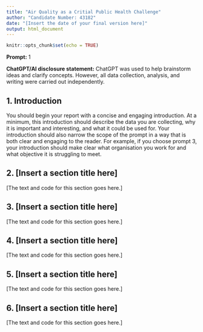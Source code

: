 ```yaml
---
title: "Air Quality as a Critial Public Health Challenge"
author: "Candidate Number: 43182"
date: "[Insert the date of your final version here]"
output: html_document
---
```


```r
knitr::opts_chunk$set(echo = TRUE)
```

**Prompt:** 1

**ChatGPT/AI disclosure statement:** ChatGPT was used to help brainstorm ideas and clarify concepts. However, all data collection, analysis, and writing were carried out independently.

## 1. Introduction 

You should begin your report with a concise and engaging introduction. At a minimum, this introduction should describe the data you are collecting, why it is important and interesting, and what it could be used for. Your introduction should also narrow the scope of the prompt in a way that is both clear and engaging to the reader. For example, if you choose prompt 3, your introduction should make clear what organisation you work for and what objective it is struggling to meet.

## 2. [Insert a section title here]

[The text and code for this section goes here.]

## 3. [Insert a section title here]

[The text and code for this section goes here.]

## 4. [Insert a section title here]

[The text and code for this section goes here.]

## 5. [Insert a section title here]

[The text and code for this section goes here.]

## 6. [Insert a section title here]

[The text and code for this section goes here.]